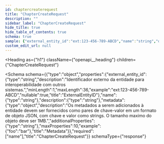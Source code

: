 ```yaml
---
id: chaptercreaterequest
title: "ChapterCreateRequest"
description: ""
sidebar_label: "ChapterCreateRequest"
hide_title: true
hide_table_of_contents: true
schema: true
sample: {"external_entity_id":"ext:123-456-789-ABCD","name":"string","description":"string","metadata":{"foo":"bar"}}
custom_edit_url: null
---
```


<!-- DO NOT EDIT THIS FILE DIRECTLY! -->
<!-- IT IS AUTOMATICALLY GENERATED FROM THE YAML FILES IN THE OAS FOLDER -->
<!-- These files are automatically generated by npm `run apidocs` scripts. -->
<!-- Any manual changes will be lost on the next automatic generation. -->
<!-- To modify the documentation or the OpenAPI specification, edit the appropriate source files in the `oas` folder. -->


<Heading
  as={"h1"}
  className={"openapi__heading"}
  children={"ChapterCreateRequest"}
>
</Heading>





<Schema
  schema={{"type":"object","properties":{"external_entity_id":{"type":"string","description":"Identificador externo da entidade para interoperabilidade com outros sistemas.","minLength":1,"maxLength":36,"example":"ext:123-456-789-ABCD","nullable":true,"title":"ExternalEntityID"},"name":{"type":"string"},"description":{"type":"string"},"metadata":{"type":"object","description":"Os metadados a serem adicionados à entidade devem ser fornecidos como pares de chave-valor em um formato de objeto JSON, com chave e valor como strings. O tamanho maximo do objeto deve ser 1MB.","additionalProperties":{"type":"string"},"maxProperties":10,"example":{"foo":"bar"},"title":"Metadata"}},"required":["name"],"title":"ChapterCreateRequest"}}
  schemaType={"response"}
>
  
</Schema>
